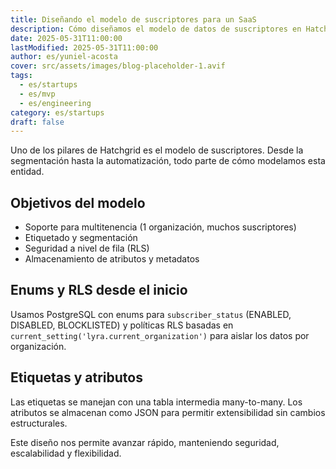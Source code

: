 ```yaml
---
title: Diseñando el modelo de suscriptores para un SaaS
description: Cómo diseñamos el modelo de datos de suscriptores en Hatchgrid para que sea flexible, seguro y escalable.
date: 2025-05-31T11:00:00
lastModified: 2025-05-31T11:00:00
author: es/yuniel-acosta
cover: src/assets/images/blog-placeholder-1.avif
tags:
  - es/startups
  - es/mvp
  - es/engineering
category: es/startups
draft: false
---
```


Uno de los pilares de Hatchgrid es el modelo de suscriptores. Desde la segmentación hasta la automatización, todo parte de cómo modelamos esta entidad.

## Objetivos del modelo

- Soporte para multitenencia (1 organización, muchos suscriptores)
- Etiquetado y segmentación
- Seguridad a nivel de fila (RLS)
- Almacenamiento de atributos y metadatos

## Enums y RLS desde el inicio
Usamos PostgreSQL con enums para `subscriber_status` (ENABLED, DISABLED, BLOCKLISTED) y políticas RLS basadas en `current_setting('lyra.current_organization')` para aislar los datos por organización.

## Etiquetas y atributos
Las etiquetas se manejan con una tabla intermedia many-to-many. Los atributos se almacenan como JSON para permitir extensibilidad sin cambios estructurales.

Este diseño nos permite avanzar rápido, manteniendo seguridad, escalabilidad y flexibilidad.